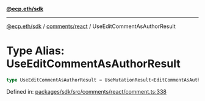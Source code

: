 [**@ecp.eth/sdk**](../../../index.mdx)

***

[@ecp.eth/sdk](/sdk-reference/index.mdx) / [comments/react](/sdk-reference/comments/react/index.mdx) / UseEditCommentAsAuthorResult

# Type Alias: UseEditCommentAsAuthorResult

```ts
type UseEditCommentAsAuthorResult = UseMutationResult<EditCommentAsAuthorResult, Error, UseEditCommentAsAuthorParams>;
```

Defined in: [packages/sdk/src/comments/react/comment.ts:338](https://github.com/ecp-eth/comments-monorepo/blob/main/packages/sdk/src/comments/react/comment.ts#L338)
